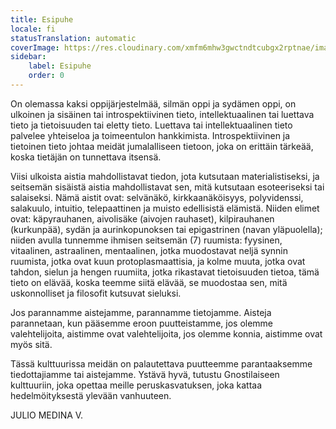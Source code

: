 ```yaml
---
title: Esipuhe
locale: fi
statusTranslation: automatic
coverImage: https://res.cloudinary.com/xmfm6mhw3gwctndtcubgx2rptnae/image/upload/v1741354450/small_cover_introduccion_a_la_gnosis_57a3fc8d72.webp
sidebar:
    label: Esipuhe
    order: 0
---
```

On olemassa kaksi oppijärjestelmää, silmän oppi ja sydämen oppi, on ulkoinen ja sisäinen tai introspektiivinen tieto, intellektuaalinen tai luettava tieto ja tietoisuuden tai eletty tieto. Luettava tai intellektuaalinen tieto palvelee yhteiseloa ja toimeentulon hankkimista. Introspektiivinen ja tietoinen tieto johtaa meidät jumalalliseen tietoon, joka on erittäin tärkeää, koska tietäjän on tunnettava itsensä.

Viisi ulkoista aistia mahdollistavat tiedon, jota kutsutaan materialistiseksi, ja seitsemän sisäistä aistia mahdollistavat sen, mitä kutsutaan esoteeriseksi tai salaiseksi. Nämä aistit ovat: selvänäkö, kirkkaanäköisyys, polyvidenssi, salakuulo, intuitio, telepaattinen ja muisto edellisistä elämistä. Niiden elimet ovat: käpyrauhanen, aivolisäke (aivojen rauhaset), kilpirauhanen (kurkunpää), sydän ja aurinkopunoksen tai epigastrinen (navan yläpuolella); niiden avulla tunnemme ihmisen seitsemän (7) ruumista: fyysinen, vitaalinen, astraalinen, mentaalinen, jotka muodostavat neljä synnin ruumista, jotka ovat kuun protoplasmaattisia, ja kolme muuta, jotka ovat tahdon, sielun ja hengen ruumiita, jotka rikastavat tietoisuuden tietoa, tämä tieto on elävää, koska teemme siitä elävää, se muodostaa sen, mitä uskonnolliset ja filosofit kutsuvat sieluksi.

Jos parannamme aistejamme, parannamme tietojamme. Aisteja parannetaan, kun pääsemme eroon puutteistamme, jos olemme valehtelijoita, aistimme ovat valehtelijoita, jos olemme konnia, aistimme ovat myös sitä.

Tässä kulttuurissa meidän on palautettava puutteemme parantaaksemme tiedottajiamme tai aistejamme. Ystävä hyvä, tutustu Gnostilaiseen kulttuuriin, joka opettaa meille peruskasvatuksen, joka kattaa hedelmöityksestä ylevään vanhuuteen.

JULIO MEDINA V.
